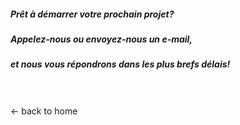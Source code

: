 
##### Prêt à démarrer votre prochain projet?
##### Appelez-nous ou envoyez-nous un e-mail,
##### et nous vous répondrons dans les plus brefs délais!

<Wave/>
<br/>
<br/>
<Link to="/">&larr; back to home</Link>
